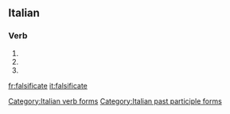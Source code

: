 ==Italian==

===Verb===
{{head|it|verb form}}

# {{inflection of|falsificare||2|p|pres|ind|lang=it}}
# {{inflection of|falsificare||2|p|imp|lang=it}}
# {{feminine plural of|falsificato|lang=it}}

[[Category:Italian verb forms]]
[[Category:Italian past participle forms]]

[[fr:falsificate]]
[[it:falsificate]]